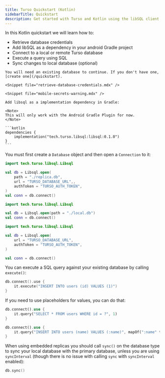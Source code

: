 ```yaml
---
title: Turso Quickstart (Kotlin)
sidebarTitle: Quickstart
description: Get started with Turso and Kotlin using the libSQL client in a few simple steps.
---
```


<Snippet file="technical-preview-banner.mdx" />

In this Kotlin quickstart we will learn how to:

- Retrieve database credentials
- Add libSQL as a dependency in your android Gradle project
- Connect to a local or remote Turso database
- Execute a query using SQL
- Sync changes to local database (optional)

<Steps>
  <Step title="Retrieve database credentials">

    You will need an existing database to continue. If you don't have one, [create one](/quickstart).

    <Snippet file="retrieve-database-credentials.mdx" />

    <Snippet file="mobile-secrets-warning.mdx" />

  </Step>

  <Step title="Install">

    Add libsql as a implementation dependency in Gradle:

    <Note>
    This will only work with the Android Gradle Plugin for now.
    </Note>

    ```kotlin
    dependencies {
        implementation("tech.turso.libsql:libsql:0.1.0")
    }
    ```

  </Step>

  <Step title="Connect">

You must first create a `Database` object and then open a `Connection` to it:

<AccordionGroup>
  <Accordion title="Embedded Replicas">

```kotlin
import tech.turso.libsql.Libsql

val db = Libsql.open(
    path = "./replica.db",
    url = "TURSO_DATABASE_URL",,
    authToken = "TURSO_AUTH_TOKEN",
)
val conn = db.connect()
```

  </Accordion>
  <Accordion title="Local only">

```kotlin
import tech.turso.libsql.Libsql

val db = Libsql.open(path = "./local.db")
val conn = db.connect()
```

  </Accordion>
  <Accordion title="Remote only">

```kotlin
import tech.turso.libsql.Libsql

val db = Libsql.open(
    url = "TURSO_DATABASE_URL",
    authToken = "TURSO_AUTH_TOKEN",
)

val conn = db.connect()
```

  </Accordion>
</AccordionGroup>

  </Step>

  <Step title="Execute">

You can execute a SQL query against your existing database by calling `execute()`:

```kotlin
db.connect().use {
    it.execute("INSERT INTO users (id) VALUES (1)")
}
```

If you need to use placeholders for values, you can do that:

<CodeGroup>

```rust Positional
db.connect().use {
    it.query("SELECT * FROM users WHERE id = ?", 1)
}
```

```rust Named
db.connect().use {
    it.query("INSERT INTO users (name) VALUES (:name)", mapOf(":name" to "Iku"))
}
```

</CodeGroup>

  </Step>

  <Step title="Sync (Embedded Replicas only)">

When using embedded replicas you should call `sync()` on the database type to
sync your local database with the primary database, unless you are using
`syncInterval` (though there is no issue with calling `sync` with
`syncInterval` enabled):

```kotlin
db.sync()
```

  </Step>
</Steps>
